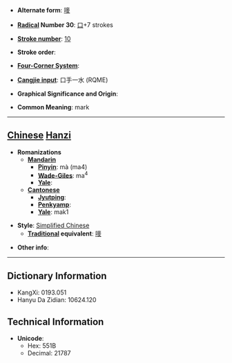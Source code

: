 * '''Alternate form''': [[嘜]]

* '''[[Wiktionary:Chinese radical index| Radical]] Number 30''': [[Wiktionary:Chinese radical index 口|口]]+7 strokes

* '''[[Wiktionary:Chinese total strokes index|Stroke number]]''': [[Wiktionary:Chinese total strokes index 10|10]]

* '''Stroke order''': 

* '''[[Wiktionary:Chinese four corner index|Four-Corner System]]''': 

* '''[[Wiktionary:Chinese Cangjie index|Cangjie input]]''': 口手一水 (RQME)

* '''Graphical Significance and Origin''': 

* '''Common Meaning''': mark

----

== [[Chinese]] [[Hanzi]] ==

* '''Romanizations'''
** '''[[Mandarin]]'''
*** '''[[Pinyin]]''': mà (ma4)
*** '''[[Wade-Giles]]''': ma<sup>4</sup>
*** '''[[Yale]]''': 
** '''[[Cantonese]]'''
*** '''[[Jyutping]]''':
*** '''[[Penkyamp]]''': 
*** '''[[Yale]]''': mak1

* '''Style''': [[Simplified Chinese]] 
** '''[[Traditional Chinese|Traditional]] equivalent''': [[嘜]]

* '''Other info''': 

----

== Dictionary Information ==

* KangXi: 0193.051
* Hanyu Da Zidian: 10624.120

== Technical Information ==

* '''Unicode''':
** Hex: 551B
** Decimal: 21787